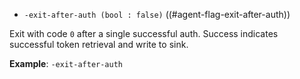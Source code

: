 - `-exit-after-auth (bool : false)` ((#agent-flag-exit-after-auth))

Exit with code `0` after a single successful auth. Success indicates successful
token retrieval and write to sink.

**Example**: `-exit-after-auth`
